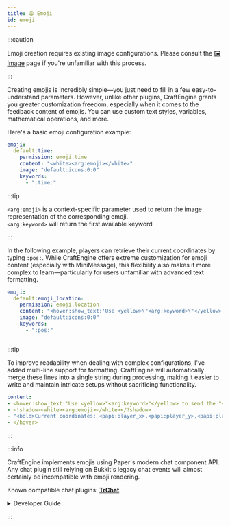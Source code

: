 ```yaml
---
title: 😀 Emoji
id: emoji
---
```


:::caution

Emoji creation requires existing image configurations. Please consult the [🖼️ Image](./image.mdx) page if you're unfamiliar with this process.

:::

Creating emojis is incredibly simple—you just need to fill in a few easy-to-understand parameters. However, unlike other plugins, CraftEngine grants you greater customization freedom, especially when it comes to the feedback content of emojis. You can use custom text styles, variables, mathematical operations, and more.

Here's a basic emoji configuration example:

```yaml
emoji:
  default:time:
    permission: emoji.time
    content: "<white><arg:emoji></white>"
    image: "default:icons:0:0"
    keywords:
      - ":time:"
```

:::tip

`<arg:emoji>` is a context-specific parameter used to return the image representation of the corresponding emoji. \
`<arg:keyword>` will return the first available keyword

:::

In the following example, players can retrieve their current coordinates by typing `:pos:`. While CraftEngine offers extreme customization for emoji content (especially with MiniMessage), this flexibility also makes it more complex to learn—particularly for users unfamiliar with advanced text formatting.

```yaml
emoji:
  default:emoji_location:
    permission: emoji.location
    content: "<hover:show_text:'Use <yellow>\"<arg:keyword>\"</yellow> to send the \"<arg:emoji>\" emoji'><!shadow><white><arg:emoji></white></!shadow><bold>Current coordinates: <papi:player_x>,<papi:player_y>,<papi:player_z></bold></hover>"
    image: "default:icons:0:0"
    keywords:
      - ":pos:"
```

<div style={{textAlign: 'center'}}>
  <img src={require('/img/emoji_1.png').default} alt="" />
</div>

:::tip

To improve readability when dealing with complex configurations, I've added multi-line support for formatting. CraftEngine will automatically merge these lines into a single string during processing, making it easier to write and maintain intricate setups without sacrificing functionality.

```yaml
content:
- <hover:show_text:'Use <yellow>"<arg:keyword>"</yellow> to send the "<arg:emoji>" emoji'>
- <!shadow><white><arg:emoji></white></!shadow>
- "<bold>Current coordinates: <papi:player_x>,<papi:player_y>,<papi:player_z></bold>"
- </hover>
```
:::

:::info

CraftEngine implements emojis using Paper's modern chat component API. Any chat plugin still relying on Bukkit's legacy chat events will almost certainly be incompatible with emoji rendering.

Known compatible chat plugins: [**TrChat**](https://github.com/TrPlugins/TrChat)

<details>
  <summary>Developer Guide</summary>

  ```java
import io.papermc.paper.event.player.AsyncChatEvent;
import net.kyori.adventure.text.Component;
import net.kyori.adventure.text.minimessage.Context;
import net.kyori.adventure.text.minimessage.MiniMessage;
import net.kyori.adventure.text.minimessage.ParsingException;
import net.kyori.adventure.text.minimessage.tag.Tag;
import net.kyori.adventure.text.minimessage.tag.resolver.ArgumentQueue;
import net.kyori.adventure.text.minimessage.tag.resolver.TagResolver;
import org.bukkit.entity.Player;
import org.bukkit.event.EventHandler;
import org.bukkit.event.Listener;
import org.jetbrains.annotations.NotNull;
import org.jetbrains.annotations.Nullable;

public class ChatListener implements Listener {
    public static final String CHAT_FORMAT = "<gray><player>: <chat>";

    @EventHandler(ignoreCancelled = true)
    public void onAsyncChat(AsyncChatEvent event) {
        Component chatMessage = event.message();
        Component formattedChatMessage = MiniMessage.miniMessage().deserialize(CHAT_FORMAT, new PlayerTagResolver(event.getPlayer()), new ChatMessageTagResolver(chatMessage));
        // do further process
    }

    public static class PlayerTagResolver implements TagResolver {
        private final Player sender;

        public PlayerTagResolver(Player sender) {
            this.sender = sender;
        }

        @Override
        public boolean has(@NotNull String name) {
            return name.equals("player");
        }

        @Override
        public @Nullable Tag resolve(@NotNull String name, @NotNull ArgumentQueue arguments, @NotNull Context ctx) throws ParsingException {
            return Tag.inserting(Component.text(sender.getName()));
        }
    }

    public static class ChatMessageTagResolver implements TagResolver {
        private final @NotNull Component chatMessage;

        public ChatMessageTagResolver(@NotNull Component chatMessage) {
            this.chatMessage = chatMessage;
        }

        @Override
        public boolean has(@NotNull String name) {
            return name.equals("chat");
        }

        @Override
        public @Nullable Tag resolve(@NotNull String name, @NotNull ArgumentQueue arguments, @NotNull Context ctx) throws ParsingException {
            return Tag.selfClosingInserting(this.chatMessage);
        }
    }
}

  ```

</details>

:::
